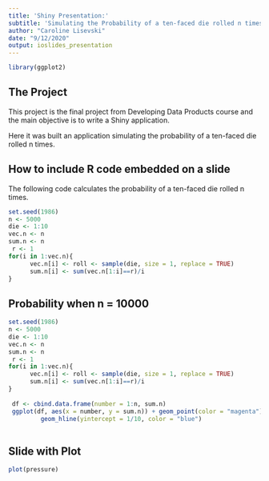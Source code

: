 ```yaml
---
title: 'Shiny Presentation:'
subtitle: 'Simulating the Probability of a ten-faced die rolled n times'
author: "Caroline Lisevski"
date: "9/12/2020"
output: ioslides_presentation
---
```


```r
library(ggplot2)
```

## The Project

This project is the final project from Developing Data Products course and the main objective is to write a Shiny application.

Here it was built an application simulating the probability of a ten-faced die rolled n times.

## How to include R code embedded on a slide

The following code calculates the probability of a ten-faced die rolled n times.

```r
set.seed(1986)
n <- 5000
die <- 1:10
vec.n <- n
sum.n <- n
 r <- 1
for(i in 1:vec.n){
      vec.n[i] <- roll <- sample(die, size = 1, replace = TRUE)
      sum.n[i] <- sum(vec.n[1:i]==r)/i
}
```







## Probability when n = 10000

```r
set.seed(1986)
n <- 5000
die <- 1:10
vec.n <- n
sum.n <- n
 r <- 1
for(i in 1:vec.n){
      vec.n[i] <- roll <- sample(die, size = 1, replace = TRUE)
      sum.n[i] <- sum(vec.n[1:i]==r)/i
}
 
 df <- cbind.data.frame(number = 1:n, sum.n)
 ggplot(df, aes(x = number, y = sum.n)) + geom_point(color = "magenta") +
         geom_hline(yintercept = 1/10, color = "blue")
 
```

## Slide with Plot

```r
plot(pressure)
```


